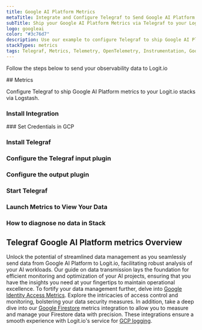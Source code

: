 ```yaml
---
title: Google AI Platform Metrics
metaTitle: Integrate and Configure Telegraf to Send Google AI Platform Metrics
subTitle: Ship your Google AI Platform Metrics via Telegraf to your Logit.io Stack
logo: googleai
color: "#3c76d7"
description: Use our example to configure Telegraf to ship Google AI Platform metrics to Logit.io. Configure Telegraf to send Google AI Platform metrics to ELK.
stackTypes: metrics
tags: Telegraf, Metrics, Telemetry, OpenTelemetry, Instrumentation, Google AI Platform, Prometheus, Artificial Intelligence, Ai
---
```


Follow the steps below to send your observability data to Logit.io

<Steps>
  ## Metrics

  Configure Telegraf to ship Google AI Platform metrics to your Logit.io stacks via Logstash.
  
  ### Install Integration
  <InstallIntegration/>
  ### Set Credentials in GCP

  <SetGCPCredentials intro="The Google AI Platform serves as a specialized collection of services within Google Cloud, 
    specifically designed for the construction, deployment and administration of machine learning 
    models in a cloud-based environment."/>

  ### Install Telegraf

  <InstallTelegraf />

  ### Configure the Telegraf input plugin

  <TelegrafStackDriverInput metric_type="ml.googleapis.com"/>

  ### Configure the output plugin

  <TelegrafOutputPlugin />

  ### Start Telegraf

  <StartTelegraf />

  ### Launch Metrics to View Your Data

  <LaunchVisualizer type="metrics" />

  ### How to diagnose no data in Stack

  <DiagnoseNoData />
</Steps>

## Telegraf Google AI Platform metrics Overview

Unlock the potential of streamlined data management as you seamlessly send data from Google AI Platform to Logit.io, 
facilitating robust analysis of your AI workloads. Our guide on data transmission lays the foundation for efficient 
monitoring and optimization of your AI projects, ensuring that you have the insights you need at your fingertips to 
maintain operational excellence. To fortify your data management further, delve into 
[Google Identity Access Metrics](/integrations/google-cloud-identity-access/#metrics). 
Explore the intricacies of access control and monitoring, bolstering your data security measures. In addition, take 
a deep dive into our [Google Firestore](/integrations/google-cloud-firestore/#metrics) metrics 
integration to allow you to measure and manage your Firestore data with precision. These integrations ensure a 
smooth experience with Logit.io's service for [GCP logging](https://logit.io/solutions/gcp-logging/).